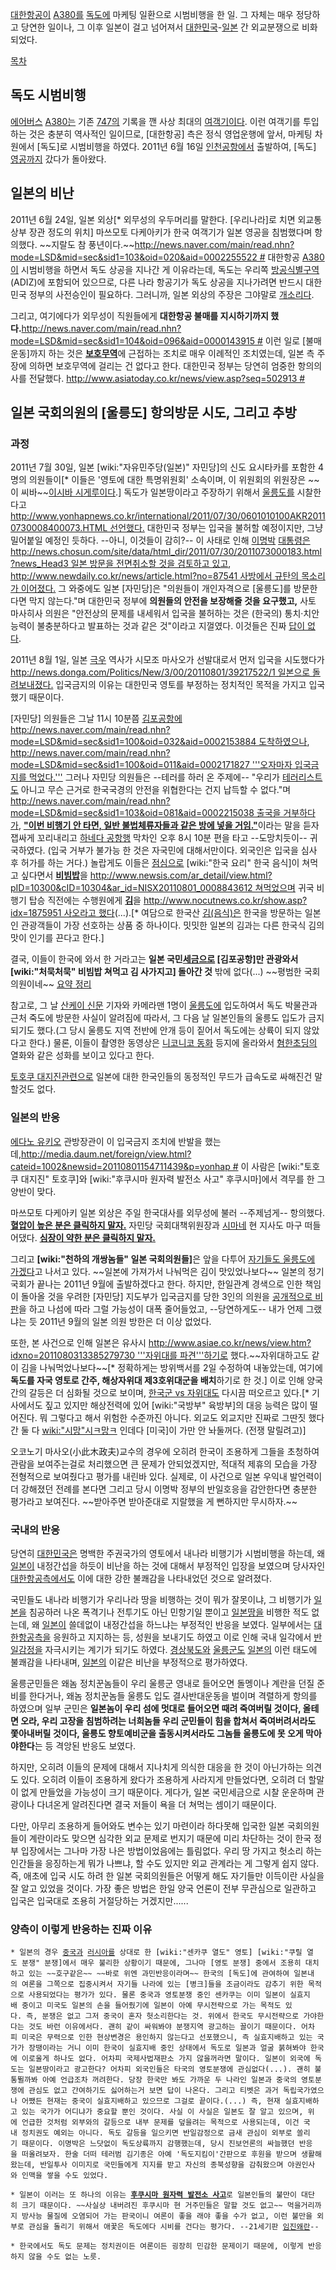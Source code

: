 [[대한항공]]이 [[A380]]를 [[독도]]에 마케팅 일환으로 시범비행을 한 일. 그 자체는 매우 정당하고 당연한 일이나, 그 이후 일본이 걸고 넘어져서 [[대한민국]]-[[일본]] 간 외교분쟁으로 비화되었다.

[[목차]]
== 독도 시범비행 ==
[[에어버스]] [[A380]]는 기존 [[747]]의 기록을 깬 사상 최대의 [[여객기]]이다. 이런 여객기를 투입하는 것은 충분히 역사적인 일이므로, [대한항공] 측은 정식 영업운행에 앞서, 마케팅 차원에서 [독도]로 시범비행을 하였다. 2011년 6월 16일 [[인천공항]]에서 출발하여, [독도] [[영공]]까지 갔다가 돌아왔다.

== 일본의 비난 ==
2011년 6월 24일, 일본 외상[* 외무성의 우두머리를 말한다. [우리나라]로 치면 외교통상부 장관 정도의 위치] 마쓰모토 다케아키가 한국 여객기가 일본 영공을 침범했다며 항의했다. ~~지랄도 참 풍년이다.~~[[http://news.naver.com/main/read.nhn?mode=LSD&mid=sec&sid1=103&oid=020&aid=0002255522 #]] 대한항공 [[A380]]이 시범비행을 하면서 독도 상공을 지나간 게 이유라는데, 독도는 우리쪽 [[방공식별구역]](ADIZ)에 포함되어 있으므로, 다른 나라 항공기가 독도 상공을 지나가려면 반드시 대한민국 정부의 사전승인이 필요하다. 그러니까, 일본 외상의 주장은 그야말로 [[개소리]]다.

그리고, 여기에다가 외무성이 직원들에게 '''대한항공 불매를 지시하기까지 했다.'''[[http://news.naver.com/main/read.nhn?mode=LSD&mid=sec&sid1=104&oid=096&aid=0000143915 #]] 이런 일로 [불매운동]까지 하는 것은 '''[[보호무역]]'''에 근접하는 조치로 매우 이례적인 조치였는데, 일본 측 주장에 의하면 보호무역에 걸리는 건 없다고 한다. 대한민국 정부는 당연히 엄중한 항의의사를 전달했다. [[http://www.asiatoday.co.kr/news/view.asp?seq=502913 #]]

== 일본 국회의원의 [울릉도] 항의방문 시도, 그리고 추방 ==
=== 과정 ===
2011년 7월 30일, 일본 [wiki:"자유민주당(일본)" 자민당]의 신도 요시타카를 포함한 4명의 의원들이[* 이들은 '영토에 대한 특명위원회' 소속이며, 이 위원회의 위원장은 ~~이 씨바~~[[이시바 시게루]]이다.] 독도가 일본땅이라고 주장하기 위해서 [[울릉도]]를 시찰한다고 [[http://www.yonhapnews.co.kr/international/2011/07/30/0601010100AKR20110730008400073.HTML 선언했다.]] 대한민국 정부는 입국을 불허할 예정이지만, 그냥 밀어붙일 예정인 듯하다. --아니, 이것들이 감히?-- 이 사태로 인해 [[이명박]] [[대통령]]은 [[http://news.chosun.com/site/data/html_dir/2011/07/30/2011073000183.html?news_Head3 일본 방문을 전면취소할 것을 검토하고 있고]], [[http://www.newdaily.co.kr/news/article.html?no=87541 사방에서 규탄의 목소리가 이어졌다.]] 그 와중에도 일본 [자민당]은 "의원들이 개인자격으로 [울릉도]를 방문한다면 막지 않는다."며 대한민국 정부에 '''의원들의 안전을 보장해줄 것을 요구했고,''' 사토 마사히사 의원은  "안전상의 문제를 내세워서 입국을 불허하는 것은 (한국의) 통치·치안능력이 불충분하다고 발표하는 것과 같은 것"이라고 지껄였다. 이것들은 진짜 [[답이 없다]].

2011년 8월 1일, 일본 [[극우]] 역사가 시모조 마사오가 선발대로서 먼저 입국을 시도했다가 [[http://news.donga.com/Politics/New/3/00/20110801/39217522/1 일본으로 돌려보내졌다.]] 입국금지의 이유는 대한민국 영토를 부정하는 정치적인 목적을 가지고 입국했기 때문이다.

[자민당] 의원들은 그날 11시 10분쯤 [[김포공항]]에 [[http://news.naver.com/main/read.nhn?mode=LSD&mid=sec&sid1=100&oid=032&aid=0002153884 도착하였으나]], [[http://news.naver.com/main/read.nhn?mode=LSD&mid=sec&sid1=100&oid=011&aid=0002171827 '''오자마자 입국금지를 먹었다.''']] 그러나 자민당 의원들은 --테러를 하러 온 주제에-- "우리가 [[테러리스트]]도 아니고 무슨 근거로 한국국경의 안전을 위협한다는 건지 납득할 수 없다."며 [[http://news.naver.com/main/read.nhn?mode=LSD&mid=sec&sid1=103&oid=081&aid=0002215038 출국을 거부하다가]], [http://media.daum.net/foreign/others/view.html?cateid=1046&newsid=20110801201109358&p=newsis&RIGHT_COMM=R2 '''"이번 비행기 안 타면, 일반 불법체류자들과 같은 방에 넣을 거임."''']이라는 말을 듣자 잽싸게 꼬리내리고 [[하네다 공항]]행 막차인 오후 8시 10분 편을 타고 --도망치듯이-- 귀국하였다. (입국 거부가 불가능 한 것은 자국민에 대해서만이다. 외국인은 입국을 심사 후 허가를 하는 거다.) 놀랍게도 이들은 [[점심]]으로 [wiki:"한국 요리" 한국 음식]이 쳐먹고 싶다면서 '''[[비빔밥]]'''을 [[http://www.newsis.com/ar_detail/view.html?pID=10300&cID=10304&ar_id=NISX20110801_0008843612 쳐먹었으며]] 귀국 비행기 탑승 직전에는 수행원에게 '''[[김]]'''을 [[http://www.nocutnews.co.kr/show.asp?idx=1875951 사오라고 했다]](...).[* 여담으로 한국산 [[김(음식)]]은 한국을 방문하는 일본인 관광객들이 가장 선호하는 상품 중 하나이다. 밋밋한 일본의 김과는 다른 한국식 김의 맛이 인기를 끈다고 한다.]

결국, 이들이 한국에 와서 한 거라고는 '''일본 국민[[세금]]으로 [김포공항]만 관광와서 [wiki:"처묵처묵" 비빔밥 쳐먹고 김 사가지고] 돌아간 것''' 밖에 없다(...) ~~평범한 국회의원이네~~ [http://ruliweb.daum.net/ruliboard/read.htm?main=comic&table=img_manga2&num=12619 요약 정리]

참고로, 그 날 [[산케이 신문]] 기자와 카메라맨 1명이 [[울릉도]]에 입도하여서 독도 박물관과 근처 죽도에 방문한 사실이 알려짐에 따라서, 그 다음 날 일본인들의 울릉도 입도가 금지되기도 했다.(그 당시 울릉도 지역 전반에 안개 등이 짙어서 독도에는 상륙이 되지 않았다고 한다.) 물론, 이들이 촬영한 동영상은 [[니코니코 동화]] 등지에 올라와서 [[혐한초딩]]의 열화와 같은 성화를 보이고 있다고 한다.

[[토호쿠 대지진]]관련으로 일본에 대한 한국인들의 동정적인 무드가 급속도로 싸해진건 말할것도 없다.

=== 일본의 반응 ===
[[에다노 유키오]] 관방장관이 이 입국금지 조치에 반발을 했는데,[[http://media.daum.net/foreign/view.html?cateid=1002&newsid=20110801154711439&p=yonhap #]] 이 사람은 [wiki:"토호쿠 대지진" 토호쿠]와 [wiki:"후쿠시마 원자력 발전소 사고" 후쿠시마]에서 격무를 한 그 양반이 맞다.

마쓰모토 다케아키 일본 외상은 주일 한국대사를 외무성에 불러 --주제넘게-- 항의했다. [http://news.naver.com/main/read.nhn?mode=LSD&mid=sec&sid1=104&oid=032&aid=0002154097 '''혈압이 높은 분은 클릭하지 말자.'''] 자민당 국회대책위원장과 [[시마네]] 현 지사도 마구 떠들어댔다. [http://news.naver.com/main/read.nhn?mode=LSD&mid=sec&sid1=100&oid=002&aid=0001975143 '''심장이 약한 분은 클릭하지 말자.'''] 

그리고 '''[wiki:"천하의 개쌍놈들" 일본 국회의원들]'''은 앞을 다투어 [http://news.naver.com/main/read.nhn?mode=LSD&mid=sec&sid1=104&oid=038&aid=0002170478 자기들도 울릉도에 가겠다]고 나서고 있다. ~~일본에 가져가서 나눠먹은 김이 맛있었나보다~~ 일본의 정기국회가 끝나는 2011년 9월에 출발하겠다고 한다. 하지만, 한일관계 경색으로 인한 책임이 돌아올 것을 우려한 [자민당] 지도부가 입국금지를 당한 3인의 의원을 [http://news.naver.com/main/read.nhn?mode=LSD&mid=sec&sid1=104&oid=032&aid=0002154597 공개적으로 비판]을 하고 나섬에 따라 그럴 가능성이 대폭 줄어들었고, --당연하게도-- 내가 언제 그랬냐는 듯 2011년 9월의 일본 의원 방한은 더 이상 없었다. 

또한, 본 사건으로 인해 일본은 유사시 [[http://www.asiae.co.kr/news/view.htm?idxno=2011080313385279730 '''자위대를 파견''']]하기로 했다.~~자위대하고도 같이 김을 나눠먹었나보다~~[* 정확하게는 방위백서를 2일 수정하여 내놓았는데, 여기에 '''독도를 자국 영토로 간주, 해상자위대 제3호위대군을 배치'''하기로 한 것.] 이로 인해 양국간의 갈등은 더 심화될 것으로 보이며, [[한국군 vs 자위대]]도 다시끔 떠오르고 있다.[* 기사에서도 짚고 있지만 해상전력에 있어 [wiki:"국방부" 육방부]의 대응 능력은 많이 떨어진다. 뭐 그렇다고 해서 위험한 수준까진 아니다. 외교도 외교지만 진짜로 그딴짓 했다간 둘 다 [[wiki:"시망"시ㅋ망ㅋ]] 인데다 [미국]이 가만 안 놔둘꺼다. (전쟁 말릴려고)] 

오코노기 마사오(小此木政夫)교수의 경우에 오히려 한국이 조용하게 그들을 초청하여 관람을 보여주는걸로 처리했으면 큰 문제가 안되었겠지만, 적대적 제휴의 모습을 가장 전형적으로 보여줬다고 평가를 내린바 있다. 실제로, 이 사건으로 일본 우익내 발언력이 더 강해졌던 전례를 본다면 그리고 당시 이명박 정부의 반일호응을 감안한다면 충분한 평가라고 보여진다. ~~받아주면 받아준대로 지랄했을 게 뻔하지만 무시하자.~~

=== 국내의 반응 === 
당연히 [[대한민국]]은 명백한 주권국가의 영토에서 내나라 비행기가 시범비행을 하는데, 왜 [[일본]]이 내정간섭을 하듯이 비난을 하는 것에 대해서 부정적인 입장을 보였으며 당사자인 [[대한항공]]측에서도 이에 대한 강한 불쾌감을 나타내었던 것으로 알려졌다. 

국민들도 내나라 비행기가 우리나라 땅을 비행하는 것이 뭐가 잘못이냐, 그 비행기가 [[일본]]을 침공하러 나온 폭격기나 전투기도 아닌 민항기일 뿐이고 [[일본]]땅을 비행한 적도 없는데, 왜 [[일본]]이 쓸데없이 내정간섭을 하느냐는 부정적인 반응을 보였다. 일부에서는 [[대한항공]]측을 응원하고 지지하는 등, 성원을 보내기도 하였고 이로 인해 국내 일각에서 [[반일]]감정을 자극시키는 계기가 되기도 하였다. [[경상북도]]와 [[울릉]]군도 [[일본]]의 이런 태도에 불쾌감을 나타내며, [[일본]]의 이같은 비난을 부정적으로 평가하였다. 

울릉군민들은 왜놈 정치꾼놈들이 우리 울릉군 영내로 들어오면 돌멩이나 계란을 던질 준비를 한다거나, 왜놈 정치꾼놈들 울릉도 입도 결사반대운동을 벌이며 격렬하게 항의를 하였으며 일부 군민은 '''일본놈이 우리 섬에 멋대로 들어오면 때려 죽여버릴 것이다, 올테면 오라, 우리 고장을 침범하려는 너희놈들 우리 군민들이 힘을 합쳐서 죽여버려서라도 쫓아내버릴 것이다, 울릉도 향토예비군을 출동시켜서라도 그놈들 울릉도에 못 오게 막아야한다'''는 등 격앙된 반응도 보였다.

하지만, 오히려 이들의 문제에 대해서 지나치게 의식한 대응을 한 것이 아닌가하는 의견도 있다. 오히려 이들이 조용하게 왔다가 조용하게 사라지게 만들었다면, 오히려 더 할말이 없게 만들었을 가능성이 크기 때문이다. 게다가, 일본 국민세금으로 시찰 운운하며 관광이나 다녀온게 알려진다면 결국 저들이 욕을 더 쳐먹는 셈이기 때문이다.

다만, 아무리 조용하게 들어와도 변수는 있기 마련이라 하다못해 입국한 일본 국회의원들이 계란이라도 맞으면 심각한 외교 문제로 번지기 때문에 미리 차단하는 것이 한국 정부 입장에서는 그나마 가장 나은 방법이었음에는 틀림없다. 우리 땅 가지고 헛소리 하는 인간들을 응징하는게 뭐가 나쁘냐, 할 수도 있지만 외교 관계라는 게 그렇게 쉽지 않다. 즉, 애초에 입국 시도 하려 한 일본 국회의원들은 어떻게 해도 자기들만 이득이란 사실을 잘 알고 있었을 것이다. 가장 좋은 방법은 한일 양국 언론이 전부 무관심으로 일관하고 입국은 입국대로 조용히 거절당하는 거겠지만......
=== 양측이 이렇게 반응하는 진짜 이유 ===
 * 일본의 경우 [[중국]]과 [[러시아]]를 상대로 한 [wiki:"센카쿠 열도" 영토] [wiki:"쿠릴 열도 분쟁" 분쟁]에서 매우 불리한 상황이기 때문에, 그나마 [영토 분쟁] 중에서 조용히 대치하고 있는 ~~호구같은~~ ~~바로 위엔 과민반응이라며~~ 한국의 [독도]에 관여하여 일본내의 여론을 그쪽으로 집중시켜서 자기들 나라에 있는 [병크]들을 조금이라도 감추기 위한 목적으로 사용되었다는 평가가 있다. 물론 중국과 영토분쟁 중인 센카쿠는 이미 일본이 실효지배 중이고 미국도 일본의 손을 들어줬기에 일본이 아예 무시전략으로 가는 목적도 있다. 즉, 분쟁은 없고 그저 중국이 혼자 헛소리한다는 것. 위에서 한국도 무시전략으로 가야한다는 것도 바런 이유에서다. 괜히 같이 싸워봐야 분쟁지역 광고하는 꼴이기 때문이다. 어차피 미국은 무력으로 인한 현상변경은 용인하지 않는다고 선포했으니, 즉 실효지배하고 있는 국가가 장땡이라는 거니 이미 한국이 실효지배 중인 상태에서 독도로 일본과 얼굴 붉혀봐야 한국에 이로울게 하나도 없다. 어차피 국제사법재판소 가지 않을꺼라면 말이다. 일본이 외국에 독도는 일본땅이라고 광고한다? 어차피 외국인들은 타국의 영토분쟁에 관심없다(...). 괜히 불통뛸까봐 아예 언급조차 꺼려한다. 당장 한국만 봐도 가까운 두 나라인 일본과 중국의 영토분쟁에 관심도 없고 간여하기도 싫어하는거 보면 답이 나온다. 그리고 티벳은 과거 독립국가였으나 어쨌든 현재는 중국이 실효지배하고 있으므로 그걸로 끝이다.(...) 즉, 현재 실효지배하고 있는 국가가 어디냐가 중요할 뿐인 것이다. 사실 이 사실은 일본도 잘 알고 있으며, 위에 언급한 것처럼 외부와의 갈등으로 내부 문제를 덮을려는 목적으로 사용되는데, 이건 국내 정치권도 예외는 아니다. 독도 갈등을 일으키면 반일감정으로 금새 관심이 외부로 쏠리기 때문이다. 이명박은 느닷없이 독도상륙까지 감행했는데, 당시 진보언론의 싸늘했던 반응을 떠올려보자. 한술 더떠 테러범 김기종은 아예 '독도지킴이'간판으로 후원을 받으며 생활해왔는데, 반일투사 이미지로 국민들에게 지지를 받고 자신의 종북성향을 감춰왔으며 야권인사와 인맥을 쌓을 수도 있었다.

 * 일본이 이러는 또 하나의 이유는 '''[[후쿠시마 원자력 발전소 사고]]'''로 일본인들의 불만이 대단히 크기 때문이다. ~~사실상 내버려진 후쿠시마 현 거주민들은 말할 것도 없고~~ 먹을거리까지 방사능 물질에 오염되어 가는 판국이니 여론이 좋을 래야 좋을 수가 없고, 이런 불만을 외부로 관심을 돌리기 위해서 애꿏은 독도에다 시비를 건다는 평가다. --21세기판 [[임진왜란]]--

 * 한국에서도 독도 문제는 정치권이든 여론이든 굉장히 민감한 문제이기 때문에, 이렇게 반응하지 않을 수도 없는 노릇.

